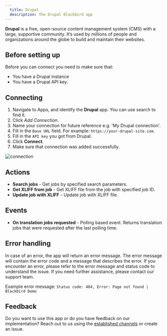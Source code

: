 ```yaml
---
  title: Drupal
  description: The Drupal Blackbird app
---
```


<LinkCard title="View on Github" target="_blank" href="https://github.com/bb-io/Drupal" icon="github" />

**Drupal** is a free, open-source content management system (CMS) with a large, supportive community. It’s used by millions of people and organizations around the globe to build and maintain their websites.

## Before setting up

Before you can connect you need to make sure that:

- You have a Drupal instance
- You have a Drupal API key.

## Connecting

1. Navigate to Apps, and identify the **Drupal** app. You can use search to find it.
2. Click _Add Connection_.
3. Name your connection for future reference e.g. 'My Drupal connection'.
4. Fill in the `Base URL` field. For example: `https://your-drupal-site.com`.
5. Fill in the `API key` you got from Drupal.
6. Click **Connect**.
7. Make sure that connection was added successfully.

![connection](https://raw.githubusercontent.com/bb-io/Drupal/main/./image/README/connecting.png)

## Actions

- **Search jobs** - Get jobs by specified search parameters.
- **Get XLIFF from job** - Get XLIFF file from the job with specified job ID.
- **Update job with XLIFF** - Update job with XLIFF file.

## Events

- **On translation jobs requested** - Polling based event. Returns translation jobs that were requested after the last polling time. 

## Error handling

In case of an error, the app will return an error message. The error message will contain the error code and a message that describes the error. If you encounter an error, please refer to the error message and status code to understand the issue. If you need further assistance, please contact our support team.

Example error message: `Status code: 404, Error: Page not found | Blackbird Demo`

## Feedback

Do you want to use this app or do you have feedback on our implementation? Reach out to us using the [established channels](https://www.blackbird.io/) or create an issue.

